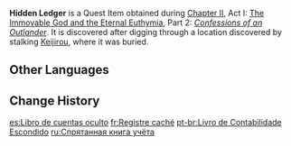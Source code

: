 {{Item Infobox
|id           = 100901
|image        = Item Autumn Night.png
|type         = Quest Items
|description  = A ledger that seems to contain the recent taxation situations of [[Ritou]]'s merchants. Its owner is [[Keijirou]].
|source1      = [[Confessions of an Outlander]]
}}
'''Hidden Ledger''' is a Quest Item obtained during [[Chapter II]], Act I: [[The Immovable God and the Eternal Euthymia]], Part 2: ''[[Confessions of an Outlander]]''. It is discovered after digging through a location discovered by stalking [[Keijirou]], where it was buried.

==Other Languages==
{{Other Languages
|default_hidden = 1
|en      = Hidden Ledger
|zhs     = 被藏匿的账本
|zhs_rm  = Bèi Cángnì de Zhàngběn
|zht     = 藏匿的帳本
|zht_rm  = Bèi Cángnì de Zhàngběn
|ja      = 隠された帳簿
|ja_rm   = Kakusareta Choubo
|ko      = 숨겨진 장부
|ko_rm   = Sumgyeojin Jangbu
|es      = Libro de cuentas oculto
|fr      = Registre caché
|ru      = Спрятанная книга учёта
|th      = บัญชีแยกประเภทที่ถูกซ่อน
|th_rm   = 
|vi      = Sổ Sách Nặc Danh
|de      = Verstecktes Hauptbuch
|id      = Buku Keuangan yang Disembunyikan
|pt      = Livro de Contabilidade Escondido
|tr      = Gizli Muhasebe Defteri
|it      = Registro della contabilità nascosto
}}

==Change History==
{{Change History|2.0}}

[[es:Libro de cuentas oculto]]
[[fr:Registre caché]]
[[pt-br:Livro de Contabilidade Escondido]]
[[ru:Спрятанная книга учёта]]